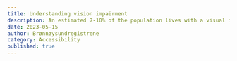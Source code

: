 ```yaml
---
title: Understanding vision impairment
description: An estimated 7-10% of the population lives with a visual impairment. What does this mean for their needs in digital services?
date: 2023-05-15
author: Brønnøysundregistrene
category: Accessibility
published: true
---
```


<VideoCard
  videoUrl="https://player.vimeo.com/video/713674977?h=31aae91dc0"
  imageUrl ="/img/synsnedsettelse.png"
  title="Video from Brreg showing people with reduced vision use digital products"
  description="Brønnøysundregistrene, in collaboration with the Norwegian Association of the Blind, has explored how people with visual impairments experience using digital products."
/>
